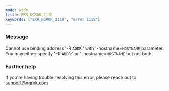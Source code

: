 ```yaml
---
mode: wide
title: ERR_NGROK_1118
keywords: ["ERR_NGROK_1118", "error 1118"]
---
```


### Message

Cannot use binding address '-R `ADDR`:' with '-hostname=`HOSTNAME` parameter.
You may either specify '-R `ADDR`:' or '-hostname=`HOSTNAME` but not both.

### Further help

If you're having trouble resolving this error, please reach out to [support@ngrok.com](mailto:support@ngrok.com?subject=Help%20with%20ERR_NGROK_1118)
